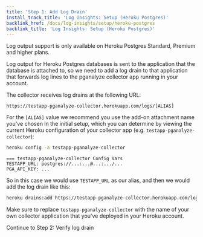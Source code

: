 ```yaml
---
title: 'Step 1: Add Log Drain'
install_track_title: 'Log Insights: Setup (Heroku Postgres)'
backlink_href: /docs/log-insights/setup/heroku-postgres
backlink_title: 'Log Insights: Setup (Heroku Postgres)'
---
```


Log output support is only available on Heroku Postgres Standard, Premium and higher plans.

Log output for Heroku Postgres databases is sent to the application that the
database is attached to, so we need to add a log drain to that application that
forwards log lines to the pganalyze collector app running in your account.

The collector receives log drains at the following URL:

```
https://testapp-pganalyze-collector.herokuapp.com/logs/[ALIAS]
```

For the `[ALIAS]` value we recommend you use the add-on attachment name you've chosen
in the initial setup, which you can determine by viewing the current Heroku
configuration of your collector app (e.g. `testapp-pganalyze-collector`):

```bash
heroku config -a testapp-pganalyze-collector
```
```
=== testapp-pganalyze-collector Config Vars
TESTAPP_URL: postgres://...:...@...:.../...
PGA_API_KEY: ...
```

So in this case we would use `TESTAPP_URL` as our alias, and then we would add the log drain
like this:

```bash
heroku drains:add https://testapp-pganalyze-collector.herokuapp.com/logs/TESTAPP_URL -a testapp
```

Make sure to replace `testapp-pganalyze-collector` with the name of your own collector application that you've deployed in your Heroku account.

<Link className="btn btn-success" to="02_verify_log_drain">
  Continue to Step 2: Verify log drain
</Link>
